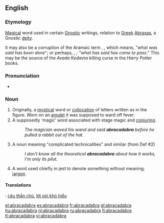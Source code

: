 ==English==
{{wikipedia}}

===Etymology===
[[magical|Magical]] word used in certain [[Gnostic]] writings, relation to [[Greek]] [[abraxas|Abraxas]], a Gnostic [[deity]].

It may also be a corruption of the Aramaic term {{lang|he|עַבְדָא כְּדַברָא}}, ''{{lang|he-Ltn|avda kedavra}}'', which means, "''what was said has been done''"; or perhaps, {{lang|he|,עברא כדברא}}, ''{{lang|he-Ltn|avra kedavra}}; "what has said has come to pass''."  This may be the source of the ''Avada Kedavra'' killing curse in the ''Harry Potter'' books.

===Pronunciation===
* {{audio|en-us-abracadabra.ogg|Audio (US)}}

===Noun===
{{infl|en|noun|uncountable}}

# Originally, a [[mystical]] word or [[collocation]] of letters written as in the figure. Worn on an [[amulet]] it was supposed to ward off fever.
# A supposedly 'magic' word associated with stage magic and [[conjuring]].
#: ''The magician waved his wand and said '''abracadabra''' before he pulled a rabbit out of the hat.''
# A noun meaning "complicated technicalities" and similar (from Def #2)
#: ''I don't know all the theoretical '''abracadabra''' about how it works, I'm only its pilot.''
# A word used chiefly in jest to denote something without meaning; [[jargon]].

====Translations====
<!-- need tables -->
{{checktrans}}
{{ttbc|Vietnamese}}: [[câu thần chú]], [[lời nói khó hiểu]]

[[el:abracadabra]]
[[es:abracadabra]]
[[fr:abracadabra]]
[[gl:abracadabra]]
[[hu:abracadabra]]
[[nl:abracadabra]]
[[ru:abracadabra]]
[[fi:abracadabra]]
[[tt:abracadabra]]
[[vi:abracadabra]]